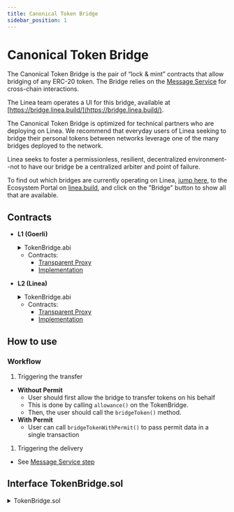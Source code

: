 ```yaml
---
title: Canonical Token Bridge
sidebar_position: 1
---
```



# Canonical Token Bridge

<Lineabridge3 />

The Canonical Token Bridge is the pair of “lock & mint” contracts that allow bridging of any ERC-20 token. The Bridge relies on the [Message Service](/docs/architecture/canonical-msg-service/message-service.mdx) for cross-chain interactions.

The Linea team operates a UI for this bridge, available at [https://bridge.linea.build/](https://bridge.linea.build/). 

The Canonical Token Bridge is optimized for technical partners who are deploying on Linea. We recommend that everyday users of Linea seeking to bridge their personal tokens between networks leverage one of the many bridges deployed to the network. 

Linea seeks to foster a permissionless, resilient, decentralized environment--not to have our bridge be a centralized arbiter and point of failure.

To find out which bridges are currently operating on Linea, [jump here](https://linea.build/apps), to the Ecosystem Portal on [linea.build](https://linea.build), and click on the "Bridge" button to show all that are available. 

## Contracts

- **L1 (Goerli)**

  <details>
    <summary>TokenBridge.abi</summary>
    <CodeBlock language="json">{TokenBridgeL1}</CodeBlock>
  </details>

  - Contracts:
    - [Transparent Proxy](https://goerli.etherscan.io/address/0xaA012D038E6440535Ec66eDf2DA592F4F8398133)
    - [Implementation](https://goerli.etherscan.io/address/0x03c73b65d5c2e135df0e42331f41fbe1590f6486#code)

- **L2 (Linea)**

  <details>
    <summary>TokenBridge.abi</summary>
    <CodeBlock language="json">{TokenBridgeL2}</CodeBlock>
  </details>

  - Contracts:
    - [Transparent Proxy](https://goerli.lineascan.build/address/0xB191E3d98074f92584E5205B99c3F17fB2068927)
    - [Implementation](https://goerli.lineascan.build/address/0xe24199fba294c90e4DACF3cAA1C5F8eeB726E85a)

## How to use

### Workflow

1. Triggering the transfer

- **Without Permit**
  - User should first allow the bridge to transfer tokens on his behalf
  - This is done by calling `allowance()` on the TokenBridge.
  - Then, the user should call the `bridgeToken()` method.
- **With Permit**
  - User can call `bridgeTokenWithPermit()` to pass permit data in a single transaction

1. Triggering the delivery

- See [Message Service step](/docs/architecture/canonical-msg-service/message-service.mdx#workflow)

## Interface TokenBridge.sol

<details>
  <summary>TokenBridge.sol</summary>
  <CodeBlock language="solidity">{TokenBridge}</CodeBlock>
</details>

